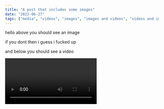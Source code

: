 ```yaml
---
title: "A post that includes some images"
date: "2023-06-27"
tags: ["media", "videos", "images", "images and videos", "videos and images"]
---
```


<CustomImage
  src="https://upload.wikimedia.org/wikipedia/commons/5/5a/SMirC-hi.svg"
  alt="A smiling face with a waving hand"
/>

hello above you should see an image

if you dont then i guess i fucked up

and below you should see a video

<Video id="6ih_3m_UPKg" />
